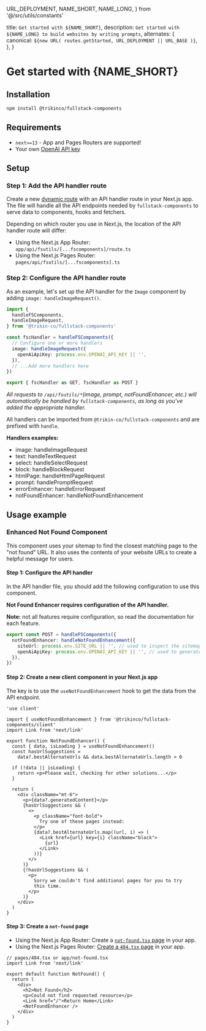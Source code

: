   URL_DEPLOYMENT,
  NAME_SHORT,
  NAME_LONG,
} from '@/src/utils/constants'

  title: `Get started with ${NAME_SHORT}`,
  description: `Get started with ${NAME_LONG} to build websites by writing prompts`,
  alternates: {
    canonical: `${new URL(
      routes.getStarted,
      URL_DEPLOYMENT || URL_BASE
    )}`,
  },
}

# Get started with {NAME_SHORT}

## Installation

```sh
npm install @trikinco/fullstack-components
```

## Requirements

- `next>=13` - App and Pages Routers are supported!
- Your own [OpenAI API key](https://platform.openai.com/docs/overview)

## Setup

### Step 1: Add the API handler route

Create a new [dynamic route](https://nextjs.org/docs/app/building-your-application/routing/dynamic-routes) with an API handler route in your Next.js app. The file will handle all the API endpoints needed by `fullstack-components` to serve data to components, hooks and fetchers.

Depending on which router you use in Next.js, the location of the API handler route will differ:

- Using the Next.js App Router: `app/api/fsutils/[...fscomponents]/route.ts`
- Using the Next.js Pages Router: `pages/api/fsutils/[...fscomponents].ts`

### Step 2: Configure the API handler route

As an example, let's set up the API handler for the `Image` component by adding `image: handleImageRequest()`.

```ts title="app/api/fsutils/[...fscomponents]/route.ts"
import {
  handleFSComponents,
  handleImageRequest,
} from '@trikin-co/fullstack-components'

const fscHandler = handleFSComponents({
  // Configure one or more handlers
  image: handleImageRequest({
    openAiApiKey: process.env.OPENAI_API_KEY || '',
  }),
  // ...Add more handlers here
})

export { fscHandler as GET, fscHandler as POST }
```

_All requests to `/api/fsutils/*`(image, prompt, notFoundEnhancer, etc.) will automatically be handled by `fullstack-components`, as long as you've added the appropriate handler._

All handlers can be imported from `@trikin-co/fullstack-components` and are prefixed with `handle`.

**Handlers examples:**

- image: handleImageRequest
- text: handleTextRequest
- select: handleSelectRequest
- block: handleBlockRequest
- htmlPage: handleHtmlPageRequest
- prompt: handlePromptRequest
- errorEnhancer: handleErrorRequest
- notFoundEnhancer: handleNotFoundEnhancement

## Usage example

### Enhanced Not Found Component

This component uses your sitemap to find the closest matching page to the "not found" URL. It also uses the contents of your website URLs to create a helpful message for users.

#### Step 1: Configure the API handler

In the API handler file, you should add the following configuration to use this component.

**Not Found Enhancer requires configuration of the API handler.**

**Note:** not all features require configuration, so read the documentation for each feature.

```ts
export const POST = handleFSComponents({
  notFoundEnhancer: handleNotFoundEnhancement({
    siteUrl: process.env.SITE_URL || '', // used to inspect the sitemap
    openAiApiKey: process.env.OPENAI_API_KEY || '', // used to generate the contents
  }),
})
```

#### Step 2: Create a new client component in your Next.js app

The key is to use the `useNotFoundEnhancement` hook to get the data from the API endpoint.

```tsx title="components/NotFoundEnhancer.tsx"
'use client'

import { useNotFoundEnhancement } from '@trikinco/fullstack-components/client'
import Link from 'next/link'

export function NotFoundEnhancer() {
  const { data, isLoading } = useNotFoundEnhancement()
  const hasUrlSuggestions =
    data?.bestAlternateUrls && data.bestAlternateUrls.length > 0

  if (!data || isLoading) {
    return <p>Please wait, checking for other solutions...</p>
  }

  return (
    <div className="mt-6">
      <p>{data?.generatedContent}</p>
      {hasUrlSuggestions && (
        <>
          <p className="font-bold">
            Try one of these pages instead:
          </p>
          {data?.bestAlternateUrls.map((url, i) => (
            <Link href={url} key={i} className="block">
              {url}
            </Link>
          ))}
        </>
      )}
      {!hasUrlSuggestions && (
        <p>
          Sorry we couldn't find additional pages for you to try
          this time.
        </p>
      )}
    </div>
  )
}
```

#### Step 3: Create a `not-found` page

- Using the Next.js App Router: Create a [`not-found.tsx` page](https://nextjs.org/docs/app/api-reference/file-conventions/not-found) in your app.
- Using the Next.js Pages Router: [Create a `404.tsx` page](https://nextjs.org/docs/pages/building-your-application/routing/custom-error#404-page) in your app.

```tsx
// pages/404.tsx or app/not-found.tsx
import Link from 'next/link'

export default function NotFound() {
  return (
    <div>
      <h2>Not Found</h2>
      <p>Could not find requested resource</p>
      <Link href="/">Return Home</Link>
      <NotFoundEnhancer />
    </div>
  )
}
```
